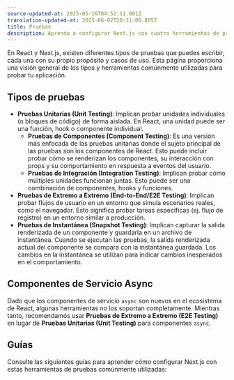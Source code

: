 ```yaml
---
source-updated-at: 2025-05-16T04:52:11.001Z
translation-updated-at: 2025-06-02T20:11:00.805Z
title: Pruebas
description: Aprenda a configurar Next.js con cuatro herramientas de pruebas comúnmente utilizadas - Cypress, Playwright, Vitest y Jest.
---
```


En React y Next.js, existen diferentes tipos de pruebas que puedes escribir, cada una con su propio propósito y casos de uso. Esta página proporciona una visión general de los tipos y herramientas comúnmente utilizadas para probar tu aplicación.

## Tipos de pruebas

- **Pruebas Unitarias (Unit Testing)**: Implican probar unidades individuales (o bloques de código) de forma aislada. En React, una unidad puede ser una función, hook o componente individual.
  - **Pruebas de Componentes (Component Testing)**: Es una versión más enfocada de las pruebas unitarias donde el sujeto principal de las pruebas son los componentes de React. Esto puede incluir probar cómo se renderizan los componentes, su interacción con props y su comportamiento en respuesta a eventos del usuario.
  - **Pruebas de Integración (Integration Testing)**: Implican probar cómo múltiples unidades funcionan juntas. Esto puede ser una combinación de componentes, hooks y funciones.
- **Pruebas de Extremo a Extremo (End-to-End/E2E Testing)**: Implican probar flujos de usuario en un entorno que simula escenarios reales, como el navegador. Esto significa probar tareas específicas (ej. flujo de registro) en un entorno similar a producción.
- **Pruebas de Instantánea (Snapshot Testing)**: Implican capturar la salida renderizada de un componente y guardarla en un archivo de instantánea. Cuando se ejecutan las pruebas, la salida renderizada actual del componente se compara con la instantánea guardada. Los cambios en la instantánea se utilizan para indicar cambios inesperados en el comportamiento.

<AppOnly>

## Componentes de Servicio Async

Dado que los componentes de servicio `async` son nuevos en el ecosistema de React, algunas herramientas no los soportan completamente. Mientras tanto, recomendamos usar **Pruebas de Extremo a Extremo (E2E Testing)** en lugar de **Pruebas Unitarias (Unit Testing)** para componentes `async`.

</AppOnly>

## Guías

Consulte las siguientes guías para aprender cómo configurar Next.js con estas herramientas de pruebas comúnmente utilizadas: